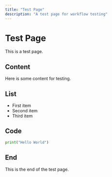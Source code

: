 ```yaml
---
title: "Test Page"
description: "A test page for workflow testing"
---
```


# Test Page

This is a test page.

## Content

Here is some content for testing.

## List

- First item
- Second item
- Third item

## Code

```python
print("Hello World")
```

## End

This is the end of the test page.

